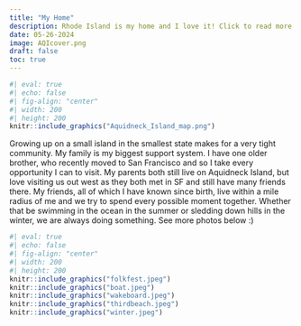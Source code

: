 ```yaml
---
title: "My Home"
description: Rhode Island is my home and I love it! Click to read more :)
date: 05-26-2024
image: AQIcover.png
draft: false
toc: true
---
```


```r
#| eval: true
#| echo: false
#| fig-align: "center"
#| width: 200
#| height: 200
knitr::include_graphics("Aquidneck_Island_map.png")
```

Growing up on a small island in the smallest state makes for a very tight community. My family is my biggest support system. I have one older brother, who recently moved to San Francisco and so I take every opportunity I can to visit. My parents both still live on Aquidneck Island, but love visiting us out west as they both met in SF and still have many friends there. My friends, all of which I have known since birth, live within a mile radius of me and we try to spend every possible moment together. Whether that be swimming in the ocean in the summer or sledding down hills in the winter, we are always doing something. See more photos below :)

```r
#| eval: true
#| echo: false
#| fig-align: "center"
#| width: 200
#| height: 200
knitr::include_graphics("folkfest.jpeg")
knitr::include_graphics("boat.jpeg")
knitr::include_graphics("wakeboard.jpeg")
knitr::include_graphics("thirdbeach.jpeg")
knitr::include_graphics("winter.jpeg")
```